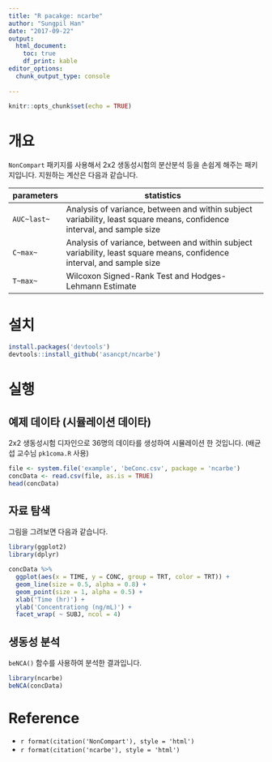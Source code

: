 ```yaml
---
title: "R pacakge: ncarbe"
author: "Sungpil Han"
date: "2017-09-22"
output: 
  html_document:
    toc: true
    df_print: kable
editor_options: 
  chunk_output_type: console
  
---
```


```r
knitr::opts_chunk$set(echo = TRUE)
```

# 개요

`NonCompart` 패키지를 사용해서 2x2 생동성시험의 분산분석 등을 손쉽게 해주는 패키지입니다.
지원하는 계산은 다음과 같습니다.

|parameters | statistics|
|---|--------------------------------------------------------------------------------------|
| `AUC~last~` | Analysis of variance, between and within subject variability, least square means, confidence interval, and sample size |
| `C~max~` | Analysis of variance, between and within subject variability, least square means, confidence interval, and sample size |
| `T~max~` | Wilcoxon Signed-Rank Test and Hodges-Lehmann Estimate | 


# 설치

```r
install.packages('devtools')
devtools::install_github('asancpt/ncarbe')
```

# 실행

## 예제 데이타 (시뮬레이션 데이타)

2x2 생동성시험 디자인으로 36명의 데이타를 생성하여 시뮬레이션 한 것입니다. (배균섭 교수님 `pk1coma.R` 사용)

```r
file <- system.file('example', 'beConc.csv', package = 'ncarbe')
concData <- read.csv(file, as.is = TRUE)
head(concData)
```

## 자료 탐색

그림을 그려보면 다음과 같습니다.
```r
library(ggplot2)
library(dplyr)

concData %>% 
  ggplot(aes(x = TIME, y = CONC, group = TRT, color = TRT)) +
  geom_line(size = 0.5, alpha = 0.8) +
  geom_point(size = 1, alpha = 0.5) +
  xlab('Time (hr)') +
  ylab('Concentrationg (ng/mL)') +
  facet_wrap( ~ SUBJ, ncol = 4)
```

## 생동성 분석

`beNCA()` 함수를 사용하여 분석한 결과입니다.

```r
library(ncarbe)
beNCA(concData)
```

# Reference

- `r format(citation('NonCompart'), style = 'html')`
- `r format(citation('ncarbe'), style = 'html')`
